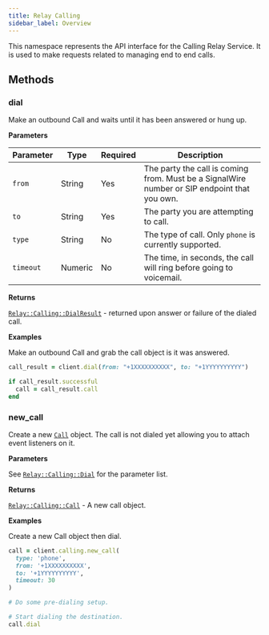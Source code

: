 ```yaml
---
title: Relay Calling
sidebar_label: Overview
---
```


[call]: ./call
[relay-calling-call]: ./call
[relay-calling-dialresult]: ./results/dial-result
[link]: #dial

This namespace represents the API interface for the Calling Relay Service. It is used to make requests related to managing end to end calls.

## Methods

### dial

Make an outbound Call and waits until it has been answered or hung up.

**Parameters**

| Parameter | Type | Required | Description |
| --------- | ---- | -------- | ----------- |
| `from` | String | Yes | The party the call is coming from. Must be a SignalWire number or SIP endpoint that you own. |
| `to` | String | Yes | The party you are attempting to call. |
| `type` | String | No | The type of call. Only `phone` is currently supported. |
| `timeout` | Numeric | No | The time, in seconds, the call will ring before going to voicemail. |

**Returns**

[`Relay::Calling::DialResult`][relay-calling-dialresult] - returned upon answer or failure of the dialed call.

**Examples**

Make an outbound Call and grab the call object is it was answered.

```ruby
call_result = client.dial(from: "+1XXXXXXXXXX", to: "+1YYYYYYYYYY")

if call_result.successful
  call = call_result.call
end
```

### new_call

Create a new [`Call`][call] object. The call is not dialed yet allowing you to attach event listeners on it.

**Parameters**

See [`Relay::Calling::Dial`][link] for the parameter list.

**Returns**

[`Relay::Calling::Call`][relay-calling-call] - A new call object.

**Examples**

Create a new Call object then dial.

```ruby
call = client.calling.new_call(
  type: 'phone',
  from: '+1XXXXXXXXXX',
  to: '+1YYYYYYYYYY',
  timeout: 30
)

# Do some pre-dialing setup.

# Start dialing the destination.
call.dial
```